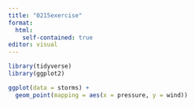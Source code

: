 ```yaml
---
title: "0215exercise"
format: 
  html:
    self-contained: true
editor: visual
---
```


```r
library(tidyverse)
library(ggplot2)
```



```r
ggplot(data = storms) +
  geom_point(mapping = aes(x = pressure, y = wind))
```


